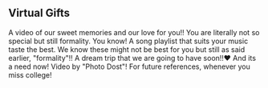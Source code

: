 ## Virtual Gifts

<ProjectCard title="Video" link="https://drive.google.com/file/d/1mPnCbH-mIgVtUxormDF3i20QFMsaPFDR/view?usp=sharing" bg="linear-gradient(to right, #D4145A 0%, #FBB03B 100%)">
A video of our sweet memories and our love for you!! You are literally not so special but still formality. You know!
</ProjectCard>

<ProjectCard title="Playlist" link="https://youtu.be/tkfwqGa5UrM" bg="linear-gradient(to right, #581845  0%,  #C70039 100%)">
A song playlist that suits your music taste the best. We know these might not be best for you but still as said earlier, "formality"!!
</ProjectCard>

<ProjectCard title="Trip" link="https://www.youtube.com/watch?v=yDMHlyoKehs" bg="linear-gradient(to right, #430051    0%,  #8E00AD   100%)">
A dream trip that we are going to have soon!!❤️ And its a need now! 
</ProjectCard>

<ProjectCard title="College Tour" link="https://youtu.be/v_DtgbJABWA" bg="linear-gradient(to right, #520031  0%,  #B7006E     100%)">
Video by "Photo Dost"! For future references, whenever you miss college!
</ProjectCard>